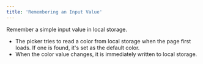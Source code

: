 ```yaml
---
title: 'Remembering an Input Value'
---
```


Remember a simple input value in local storage.

 - The picker tries to read a color from local storage when the page first loads. If one is found, it's set as the default color.
 - When the color value changes, it is immediately written to local storage.
